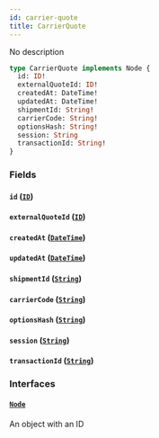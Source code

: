 ```yaml
---
id: carrier-quote
title: CarrierQuote
---
```


No description

```graphql
type CarrierQuote implements Node {
  id: ID!
  externalQuoteId: ID!
  createdAt: DateTime!
  updatedAt: DateTime!
  shipmentId: String!
  carrierCode: String!
  optionsHash: String!
  session: String
  transactionId: String!
}
```

### Fields

#### `id` ([`ID`](../../order-view-service/scalars/id))

#### `externalQuoteId` ([`ID`](../../order-view-service/scalars/id))

#### `createdAt` ([`DateTime`](../../order-view-service/scalars/date-time))

#### `updatedAt` ([`DateTime`](../../order-view-service/scalars/date-time))

#### `shipmentId` ([`String`](../../order-view-service/scalars/string))

#### `carrierCode` ([`String`](../../order-view-service/scalars/string))

#### `optionsHash` ([`String`](../../order-view-service/scalars/string))

#### `session` ([`String`](../../order-view-service/scalars/string))

#### `transactionId` ([`String`](../../order-view-service/scalars/string))

### Interfaces

#### [`Node`](../../order-view-service/interfaces/node)

An object with an ID
